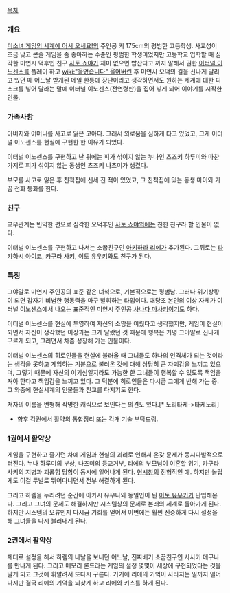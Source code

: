 [[목차]]

=== 개요 ===

[[미소녀 게임의 세계에 어서 오세요!]]의 주인공
키 175cm의 평범한 고등학생. 사교성이 조금 낮고 콘솔 게임을 좀 좋아하는 수준인 평범한 학생이었지만 고등학교 입학할 때 심각한 미연시 덕후인 친구 [[사토 쇼야]]가 재미 없으면 밥산다고 까지 말해서 권한 [[이터널 이노센스]]를 플레이 하고 [[wiki:"울었습니다" 울어버린]] 후 미연시 오덕의 길을 신나게 달리고 있던 때 어느날 받게된 메일 한통에 장난이라고 생각하면서도 원하는 세계에 대한 디스크를 넣어 달라는 말에 이터널 이노센스(전연령판)을 집어 넣게 되어 이야기를 시작한 인물.

=== 가족사항 ===
아버지와 어머니를 사고로 잃은 고아다. 그래서 외로움을 심하게 타고 있었고, 그게 이터널 이노센스를 현실에 구현한 한 이유가 되었다.

이터널 이노센스를 구현하고 난 뒤에는 피가 섞이지 않는 누나인 츠즈키 하루미와 마찬가지로 피가 섞이지 않는 동생인 츠즈키 나츠미가 생겼다.

부모를 사고로 잃은 후 친척집에 신세 진 적이 있었고, 그 친척집에 있는 동생 마이와 가끔 전화 통화를 한다.

=== 친구 ===
교우관계는 빈약한 편으로 심각한 오덕후인 [[사토 쇼야]]외에는 친한 친구라 할 인물이 없다. 

이터널 이노센스를 구현하고 나서는 소꿉친구인 [[아키하라 리에]]가 추가된다. 그뒤로는 [[타카하시 아이코]], [[카구라 사키]], [[이토 유우키]]와도 친구가 된다.

=== 특징 ===
그야말로 미연시 주인공의 표준 같은 녀석으로, 기본적으로는 평범남. 그러나 위기상황이 되면 갑자기 비범한 행동력을 마구 발휘하는 타입이다. 애당초 본인의 이상 자체가 이터널 이노센스에서 나오는 표준적인 미연시 주인공 [[사나다 마사키]]이기도 하다.

이터널 이노센스를 현실에 투영하여 자신의 소망을 이뤘다고 생각했지만, 게임이 현실이 되면서 자신이 생각했던 이상과는 크게 달랐던 것 때문에 행복은 커녕 그야말로 신나게 구르게 되고, 그러면서 차츰 성장해 가는 인물이다.

이터널 이노센스의 히로인들을 현실에 불러올 때 그녀들도 하나의 인격체가 되는 것이라는 생각을 못하고 게임하는 기분으로 불러온 것에 대해 상당히 큰 자괴감을 느끼고 있으며, 그렇기 때문에 자신의 이기심일지라도 가능한 한 그녀들이 행복할 수 있도록 책임을 져야 한다고 책임감을 느끼고 있다. 그 덕분에 히로인들은 다시금 그에게 반해 가는 중. 그 와중에 현실세계의 인물들과 친교를 다지기도 한다.

저자의 이름을 변형해 작명한 캐릭으로 보인다는 의견도 있다.[* 노리타케->타케노리]

*향후 각권에서 활약의 통합정리 또는 각개 기술 부탁드림.

=== 1권에서 활약상 ===
게임을 구현하고 즐기던 차에 게임과 현실의 괴리로 인해서 온갖 문제가 동시다발적으로 터진다. 누나 하루미의 부상, 나츠미의 등교거부, 리에의 부모님이 이혼할 위기, 카구라 사키의 지병과 괴롭힘 당함이 동시에 일어나게 된다. [[현시창]]의 전형적인 예. 하지만 놀랍게도 이걸 두발로 뛰어다니면서 전부 해결하게 된다. 

그리고 하렘을 누리려던 순간에 아카시 유우나와 동일인이 된 [[이토 유우키]]가 난입해온다. 그리고 그녀의 문제도 해결하지만 시스템상의 문제로 본래의 세계로 돌아가게 된다. 하지만 시스템의 오류인지 다시금 기회를 얻어서 이번에는 훨씬 신중하게 다시 설정을 해 그녀들을 다시 불러내게 된다.

=== 2권에서 활약상 ===
제대로 설정을 해서 하렘의 나날을 보내던 어느날, 진짜배기 소꿉친구인 사사키 메구나를 만나게 된다. 그리고 메모리 론드라는 게임의 설정 몇몇이 세상에 구현되었다는 것을 알게 되고 그것에 휘말려서 또다시 구른다. 거기에 리에의 기억이 사라지는 일까지 일어나지만 결국 리에의 기억을 되찾게 하고 리에와 키스를 하게 된다.

